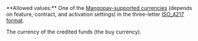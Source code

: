 <ParamField body="Currency" type="string" required>     
**Allowed values:** One of the <a href="/guides/currencies" target="_blank">Mangopay-supported currencies</a> (depends on feature, contract, and activation settings) in the three-letter <a href="/api-reference/overview/data-formats" target="_blank">ISO_4217 format</a>.

The currency of the credited funds (the buy currency). 
</ParamField>
